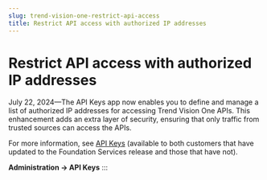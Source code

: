 ```yaml
---
slug: trend-vision-one-restrict-api-access
title: Restrict API access with authorized IP addresses
---
```

# Restrict API access with authorized IP addresses

July 22, 2024—The API Keys app now enables you to define and manage a list of authorized IP addresses for accessing Trend Vision One APIs. This enhancement adds an extra layer of security, ensuring that only traffic from trusted sources can access the APIs.

For more information, see [API Keys](platform-api-keys.mdx) (available to both customers that have updated to the Foundation Services release and those that have not).

**Administration → API Keys**
:::
